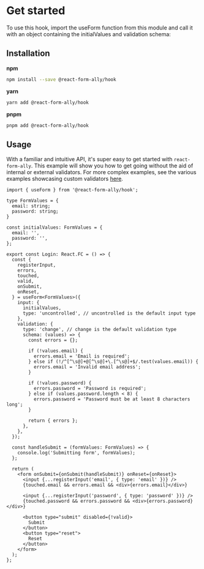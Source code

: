 # Get started

To use this hook, import the useForm function from this module and call it with an object containing the
initialValues and validation schema:

## Installation
**npm**
```bash copy
npm install --save @react-form-ally/hook
```
**yarn**
```bash copy
yarn add @react-form-ally/hook
```
**pnpm**
```bash copy
pnpm add @react-form-ally/hook
```

## Usage
With a familiar and intuitive API, it's super easy to get started with `react-form-ally`. This example will show you
how to get going without the aid of internal or external validators. For more complex examples, see the various examples
showcasing custom validators [here](https://github.com/platypusrex/react-form-ally/tree/master/examples/form-hook).

```tsx filename="Login.tsx"
import { useForm } from '@react-form-ally/hook';

type FormValues = {
  email: string;
  password: string;
}

const initialValues: FormValues = {
  email: '',
  password: '',
};

export const Login: React.FC = () => {
  const {
    registerInput,
    errors,
    touched,
    valid,
    onSubmit,
    onReset,
  } = useForm<FormValues>({
    input: {
      initialValues,
      type: 'uncontrolled', // uncontrolled is the default input type
    },
    validation: {
      type: 'change', // change is the default validation type
      schema: (values) => {
        const errors = {};

        if (!values.email) {
          errors.email = 'Email is required';
        } else if (!/^[^\s@]+@[^\s@]+\.[^\s@]+$/.test(values.email)) {
          errors.email = 'Invalid email address';
        }

        if (!values.password) {
          errors.password = 'Password is required';
        } else if (values.password.length < 8) {
          errors.password = 'Password must be at least 8 characters long';
        }

        return { errors };
      },
    },
  });

  const handleSubmit = (formValues: FormValues) => {
    console.log('Submitting form', formValues);
  };

  return (
    <form onSubmit={onSubmit(handleSubmit)} onReset={onReset}>
      <input {...registerInput('email', { type: 'email' })} />
      {touched.email && errors.email && <div>{errors.email}</div>}

      <input {...registerInput('password', { type: 'password' })} />
      {touched.password && errors.password && <div>{errors.password}</div>}

      <button type="submit" disabled={!valid}>
        Submit
      </button>
      <button type="reset">
        Reset
      </button>
    </form>
  );
};
```

